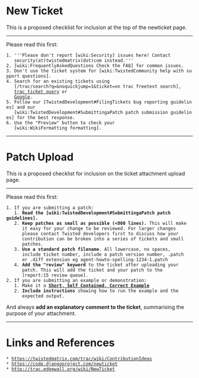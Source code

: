 = New Ticket =

This is a proposed checklist for inclusion at the top of the
newticket page.

----

Please read this first:

 1. '''Please don't report [wiki:Security] issues here! Contact
    security(at)twistedmatrix(dot)com instead.'''
 2. [wiki:FrequentlyAskedQuestions Check the FAQ] for common issues.
 3. Don't use the ticket system for [wiki:TwistedCommunity help with support questions].
 4. Search for an existing tickets using
    [/trac/search?q=&noquickjump=1&ticket=on trac freetext search],
    [query:?status=!closed&order=id&desc=0&description=&summary=&component= trac ticket query] or
    [https://www.google.co.uk/search?q=site:twistedmatrix.com/trac/ticket Google].
 5. Follow our [TwistedDevelopment#FilingTickets bug reporting guidelines] and our
    [wiki:TwistedDevelopment#SubmittingaPatch patch submission guidelines] for the best response.
 6. Use the "Preview" button to check your
    [wiki:WikiFormatting formatting].

----

= Patch Upload =

This is a proposed checklist for inclusion on the ticket attachment
upload page.

----

Please read this first:

 1. If you are submitting a patch:
    1. '''Read the [wiki:TwistedDevelopment#SubmittingaPatch patch guidelines].'''
    2. '''Keep patches as small as possible (<800 lines).''' This will make
       it easy for your change to be reviewed. For larger changes
       please contact Twisted developers first to discuss how your
       contribution can be broken into a series of tickets and small
       patches.
    3. '''Use a standard patch filename'''. All lowercase, no spaces,
       include ticket number, include a patch version number, .patch
       or .diff extension eg agent-howto-spelling-1234-1.patch
    4. '''Add the "review" keyword''' to the ticket after uploading your
       patch. This will add the ticket and your patch to the
       [report:15 review queue].
 2. If you are submitting an example or demonstration:
    1. Make it a '''[http://sscce.org/ Short, Self Contained, Correct Example]'''
    2. '''Include instructions''' showing how to run the example and the
       expected output.

And always '''add an explanatory comment to the ticket''', summarising
the purpose of your attachment.


----

= Links and References =
 * https://twistedmatrix.com/trac/wiki/ContributionIdeas
 * https://code.djangoproject.com/newticket
 * http://trac.edgewall.org/wiki/NewTicket

